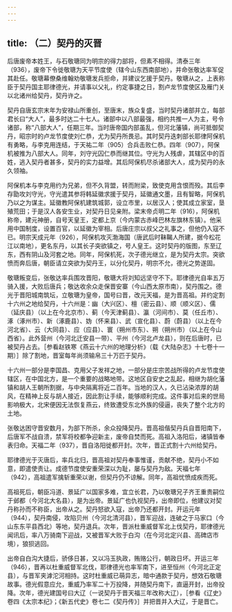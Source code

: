 ```yaml
---
---
---
```

title: （二）契丹的灭晋
---



后唐废帝本姓王，与石敬瑭同为明宗的得力部将，但素不相得。清泰三年（936），废帝下令徙敬瑭为天平节度使（辖今山东西南部地），并命张敬达率军促其赴任。敬瑭幕僚桑维翰劝敬瑭发兵拒命，并建议乞援于契丹。敬瑭从之，上表称臣于契丹国主耶律德光，并请事以父礼，约定事捷之日，割卢龙节度使区及雁门关以北诸州给契丹，契丹许之。

契丹自唐玄宗末年为安禄山所重创，至唐末，族众复盛，当时契丹诸部并立，每部君长曰“大人”，最多时达二十七人。诸部中以八部最强，相约共推一人为主，号令诸部，称“八部大人”，任期三年。当时唐帝国内部虽乱，但河北藩镇，尚可抵御契丹，昭宗时的卢龙节度使刘仁恭，尤为契丹所畏忌。其时契丹迭刺部长耶律阿保机有勇略，与李克用连结，于天祐二年（905）合兵击败仁恭。四年（907），阿保机被推为八部大人。同年，刘守光囚仁恭而继其位。守光为人残虐，其辖区中的百姓，逃入契丹者甚多，契丹的实力益增。其后阿保机尽杀诸部大人，成为契丹的永久领袖。

阿保机本与李克用约为兄弟，但不久背盟，转而附梁，致使克用含恨而殁。其后李存勖攻刘守光，守光遣其参将韩延徽求援于契丹，延徽通文墨，且有智略，阿保机乃以之为谋主。延徽教阿保机建筑城郭，设立市里，以居汉人；使其成立家室，垦殖荒田；于是汉人各安生业，对契丹日见亲附。梁末帝贞明二年（916），阿保机称帝，建元神册，自号天皇王，定都上京（今内蒙古赤峰巴林左旗林东镇）。他采用中国制度，设置百官，以延徽为宰相。后唐庄宗以叔父之礼事之，但他仍入寇不已。明宗天成元年（926），阿保机攻灭渤海国（唐武后时靺鞨人所建，据今松花江以南地），更名东丹，以其长子突欲镇之，号人皇王。这时契丹的版图，东至辽东，西有阴山及河套之地。同年，阿保机死，次子德光继立，是为契丹太宗。突欲愤而奔后唐，朝臣请立突欲为契丹王，以分化契丹，明宗不允，德光之势遂固。

敬瑭叛变后，张敬达率兵围攻晋阳，敬瑭大将刘知远坚守不下。耶律德光自率五万骑入援，大败后唐兵；敬达收余众走保晋安寨（今山西太原市南），契丹围之。德光于晋阳城南筑坛，立敬瑭为皇帝，国号曰晋，改元天福，是为晋高祖。并约定割十六州之地给契丹，十六州是：幽（大兴区）、檀（密云县）、顺（顺义区）、儒（延庆县）（以上在今北京市）、蓟（今天津蓟县）、瀛（河间市）、莫（任丘市）、涿（涿州市）、新（涿鹿县）、妫（怀来县）、武（宣化县）、蔚（蔚县）（以上在今河北省）、云（大同县）、应（应县）、寰（朔州市东）、朔（朔州市）（以上在今山西省）。此外营州（今河北迁安县一带）、平州（今河北卢龙县），则在后唐时，已被契丹占去。［参看赵铁寒《燕云十六州的地理分析》（载《大陆杂志》十七卷十一期）］除了割地，晋室每年尚须输帛三十万匹于契丹。

十六州一部分是李国昌、克用父子发祥之地，一部分是庄宗苦战所得的卢龙节度使辖区，在中国北方，是一个重要的战略地带。这地区自安史之乱起，相继为胡化藩镇和胡人王朝所割据，与中央隔离将近二百年。当地的汉人，久已沾染浓厚的胡风，在精神上反与胡人接近，因此割让手续，能够顺利完成。这件事对后来的世局影响极大，北宋便因无法恢复燕云，终致遭受东北外族的侵逼，丧失了整个北方的土地。

张敬达困守晋安数月，为部下所杀，余众投降契丹。晋高祖偕契丹兵自晋阳南下，后唐军不战自溃，禁军将校都争迎新主，废帝自焚而死。高祖入洛阳后，诸镇皆奉表归命。天福二年（937），晋自洛阳徙都开封。次年，晋正式割十六州给契丹。

耶律德光于灭唐后，率兵北归，晋高祖对契丹奉事惟谨，贡献不绝，契丹小不如意，即遣使责让。成德节度使安重荣深以为耻，屡与契丹为敌。天福七年（942），高祖遣军擒斩重荣以谢，但契丹仍不谅解。同年，高祖忧愤成疾而死。

高祖死后，朝臣冯道、景延广以国家多难，宜立长君，乃以敬瑭兄子齐王重贵嗣位于邺都（今河北大名县），是为出帝。景延广也仇视契丹，出帝即位，他建议对契丹称孙而不称臣，出帝从之。契丹怒欲入寇，出帝乃还都开封。开运元年（944），契丹南侵，攻陷贝州（今河北清河县），晋军迎战，连破之于马家口（今山东东平县西北）等地，契丹退兵。次年，晋派杜重威督军北上伐契丹，耶律德光闻讯后，率八万骑南下迎战，又被晋军大败于白沟（在今河北定兴县、高碑店市境），狼狈逃回。

出帝自白沟大捷后，骄侈日甚，又以冯玉执政，贿赂公行，朝政日坏。开运三年（946），晋再以杜重威督军北伐，耶律德光也率军南下，进至恒州（今河北正定县），与晋军夹滹沱河相持。这时杜重威已萌异志，暗中通款于契丹，想效石敬瑭故事。德光假意应允，重威乃率军二十万投降，并随契丹南下，直逼开封，出帝投降。次年，德光建国号曰大辽（一说契丹于晋天福三年改称大辽），［参看《辽史》卷四《太宗本纪》；《新五代史》卷七二《契丹传》］并把晋并入大辽，于是晋亡。